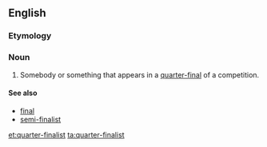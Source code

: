 ==English==

===Etymology===
{{prefix|quarter|finalist|lang=en}}

===Noun===
{{en-noun}}

# Somebody or something that appears in a [[quarter-final]] of a competition.

====See also====
* [[final]]
* [[semi-finalist]]

[[et:quarter-finalist]]
[[ta:quarter-finalist]]